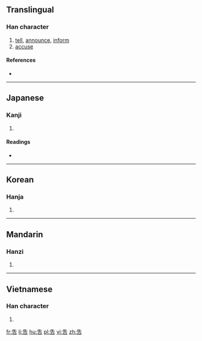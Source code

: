 {{also|告|吉}}
==Translingual==

===Han character===
{{Han char|rn=30|rad=口|as=04|sn=7|four=|canj=HQR,XHQR|ids=⿱牛口}}

# [[tell]], [[announce]], [[inform]]
# [[accuse]]

====References====
* {{Han ref|kx=0180.060|dkj=03381|hdz=10589.121|uh=543F|ud=21567}}

----

==Japanese==

===Kanji===
{{ja-kanji|grade=|rs=口04}}

# {{defn|lang=ja|sort=口04}}

====Readings====
* {{ja-readings|on=[[こく]] (koku), [[こう]] (kō)|kun=[[つげる]] (tsugeru)}}

----

==Korean==

===Hanja===
{{ko-hanja|hangeul=[[고]], [[곡]]|rv=go, gok|mr=ko, kok}}

# {{defn|lang=ko|sort=口04}}

----

==Mandarin==

===Hanzi===
{{cmn-hanzi|pin=[[gào]] ([[gao4]])|wg=kao<sup>4</sup>}}

# {{defn|lang=cmn|sort=口04}}

----

==Vietnamese==

===Han character===
{{vi-hantu|[[cáo]], [[cáu]], [[kiếu]]|rs=口04}}

# {{defn|lang=vi|sort=口04}}

[[fr:吿]]
[[li:吿]]
[[hu:吿]]
[[pl:吿]]
[[vi:吿]]
[[zh:吿]]